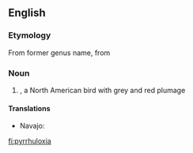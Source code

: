 {{also|Pyrrhuloxia}}
==English==
{{rfi}}
{{wikipedia}}
{{wikispecies|Cardinalis sinuatus}}

===Etymology===
From former genus name, from {{term|Pyrrhula||lang=mul|genus of bullfinches}} {{suffix||oxia}}

{{etystub}}

===Noun===
{{en-noun}}

# {{taxlink|Cardinalis sinuatus|species|noshow=1}}, a North American bird with grey and red plumage

====Translations====
{{trans-top|''Cardinalis sinuatus''}}
* Navajo: {{t|nv|tááʼyaʼniiltʼóshiiłbáhígíí}}
{{trans-mid}}
{{trans-bottom}}

[[fi:pyrrhuloxia]]